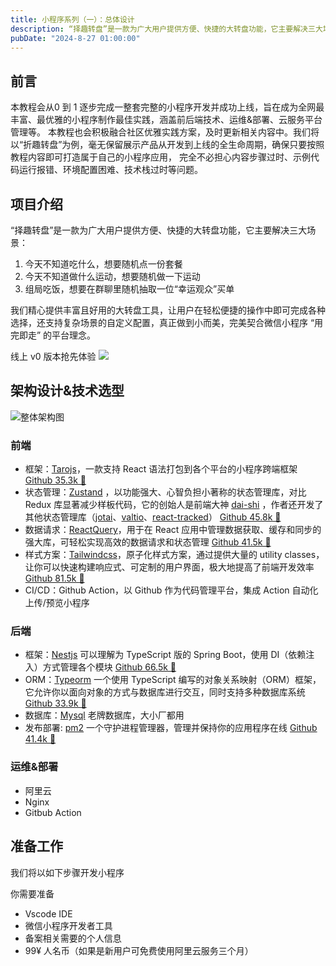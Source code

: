 ```yaml
---
title: 小程序系列（一）：总体设计
description: “择趣转盘”是一款为广大用户提供方便、快捷的大转盘功能，它主要解决三大场景：1. 今天不知道吃什么，想要随机点一份套餐2. 今天不知道做什么运动...
pubDate: "2024-8-27 01:00:00"
---
```


## 前言
本教程会从0 到 1 逐步完成一整套完整的小程序开发并成功上线，旨在成为全网最丰富、最优雅的小程序制作最佳实践，涵盖前后端技术、运维&部署、云服务平台管理等。
本教程也会积极融合社区优雅实践方案，及时更新相关内容中。我们将以“折趣转盘”为例，毫无保留展示产品从开发到上线的全生命周期，确保只要按照教程内容即可打造属于自己的小程序应用，
完全不必担心内容步骤过时、示例代码运行报错、环境配置困难、技术栈过时等问题。

## 项目介绍

“择趣转盘”是一款为广大用户提供方便、快捷的大转盘功能，它主要解决三大场景：

1. 今天不知道吃什么，想要随机点一份套餐
2. 今天不知道做什么运动，想要随机做一下运动
3. 组局吃饭，想要在群聊里随机抽取一位“幸运观众”买单

我们精心提供丰富且好用的大转盘工具，让用户在轻松便捷的操作中即可完成各种选择，还支持复杂场景的自定义配置，真正做到小而美，完美契合微信小程序 “用完即走” 的平台理念。

线上 v0 版本抢先体验
![](/小程序/小程序码.png)

## 架构设计&技术选型

![整体架构图](/小程序/架构图.png)

### 前端

- 框架：[Tarojs](https://docs.taro.zone/docs/)，一款支持 React 语法打包到各个平台的小程序跨端框架 [Github 35.3k 🌟](https://github.com/NervJS/taro)
- 状态管理：[Zustand](https://github.com/pmndrs/zustand) ，以功能强大、心智负担小著称的状态管理库，对比 Redux 库显著减少样板代码，它的创始人是前端大神 [dai-shi](https://github.com/dai-shi) ，作者还开发了其他状态管理库（[jotai](https://github.com/pmndrs/jotai)、[valtio](https://github.com/pmndrs/valtio)、[react-tracked](https://github.com/dai-shi/react-tracked)） [Github 45.8k 🌟](https://github.com/pmndrs/zustand)
- 数据请求：[ReactQuery](https://tanstack.com/query/latest/docs/framework/react/overview)，用于在 React 应用中管理数据获取、缓存和同步的强大库，可轻松实现高效的数据请求和状态管理 [Github 41.5k 🌟](https://github.com/tanstack/query)
- 样式方案：[Tailwindcss](https://tailwindcss.com/)，原子化样式方案，通过提供大量的 utility classes，让你可以快速构建响应式、可定制的用户界面，极大地提高了前端开发效率 [Github 81.5k 🌟](https://github.com/tailwindlabs/tailwindcss)
- CI/CD：Github Action，以 Github 作为代码管理平台，集成 Action 自动化上传/预览小程序

### 后端

- 框架：[Nestjs](https://nestjs.com/) 可以理解为 TypeScript 版的 Spring Boot，使用 DI（依赖注入）方式管理各个模块 [Github 66.5k 🌟](https://github.com/nestjs/nest)
- ORM：[Typeorm](https://typeorm.io/) 一个使用 TypeScript 编写的对象关系映射（ORM）框架，它允许你以面向对象的方式与数据库进行交互，同时支持多种数据库系统 [Github 33.9k 🌟](https://github.com/typeorm/typeorm)
- 数据库：[Mysql](https://www.mysql.com/) 老牌数据库，大小厂都用
- 发布部署: [pm2](https://pm2.keymetrics.io/) 一个守护进程管理器，管理并保持你的应用程序在线 [Github 41.4k 🌟](https://github.com/Unitech/pm2)

### 运维&部署
- 阿里云
- Nginx
- Gitbub Action

## 准备工作
我们将以如下步骤开发小程序

你需要准备
- Vscode IDE
- 微信小程序开发者工具
- 备案相关需要的个人信息
- 99¥ 人名币（如果是新用户可免费使用阿里云服务三个月）